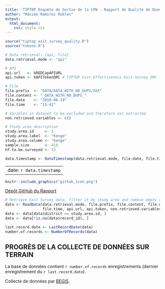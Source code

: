 ```yaml
---
title: 'TIPTOP Enquête de Sortie de la CPN - Rapport de Qualité de Données: RDC - KENGE'
author: "Máximo Ramírez Robles"
output: 
  html_document: 
    css: style.css
---
```

```r
source("tiptop_exit_survey_quality.R")
source("tokens.R")

# Data retrieval: {api, file}
data.retrieval.mode <- "api"

# API
api.url   <- kREDCapAPIURL
api.token <- kAPITokenDRC # TIPTOP Cost-Effectiveness Exit Survey DRC

# File
file.prefix  <- "DATA/DATA_WITH_NO_DUPS/XXX"
file.content <- "_DATA_WITH_NO_DUPS_"
file.date    <- "2018-06-19"
file.time    <- "15:42"

# Varibles in dataset to be excluded and therefore not extracted
non.retrieved.variables <- c()

# Study area description
study.area.id     <- 1
study.area.label  <- "Kenge"
study.area.column <- "kenge"
sample.size       <- 419
hf.to.be.surveyed <- 15

data.timestamp <- DataTimestamp(data.retrieval.mode, file.date, file.time)
```
---
date: `r data.timestamp`
---

```r
knitr::include_graphics("github_icon.png")
```
[Dépôt GitHub du Rapport](https://github.com/maxramirez84/r_tiptop_exit_survey_data_quality_report)

```r
# Retrieve Exit Survey data, filter it by study area and remove empty records
data <- ReadData(data.retrieval.mode, file.prefix, file.content, file.date, 
                 file.time, api.url, api.token, non.retrieved.variables)
data <- data[data$district == study.area.id, ]
data <- data[!is.na(data$record_id), ]

last.record.date <- LastRecordDate(data)
number.of.records <- NumberOfRecords(data)
```

## PROGRÈS DE LA COLLECTE DE DONNÉES SUR TERRAIN

La base de données contient `r number.of.records` enregistrements (dernier 
enregistrement du `r last.record.date`).

Collecte de données par [BEGIS](http://www.begis-congo.net).